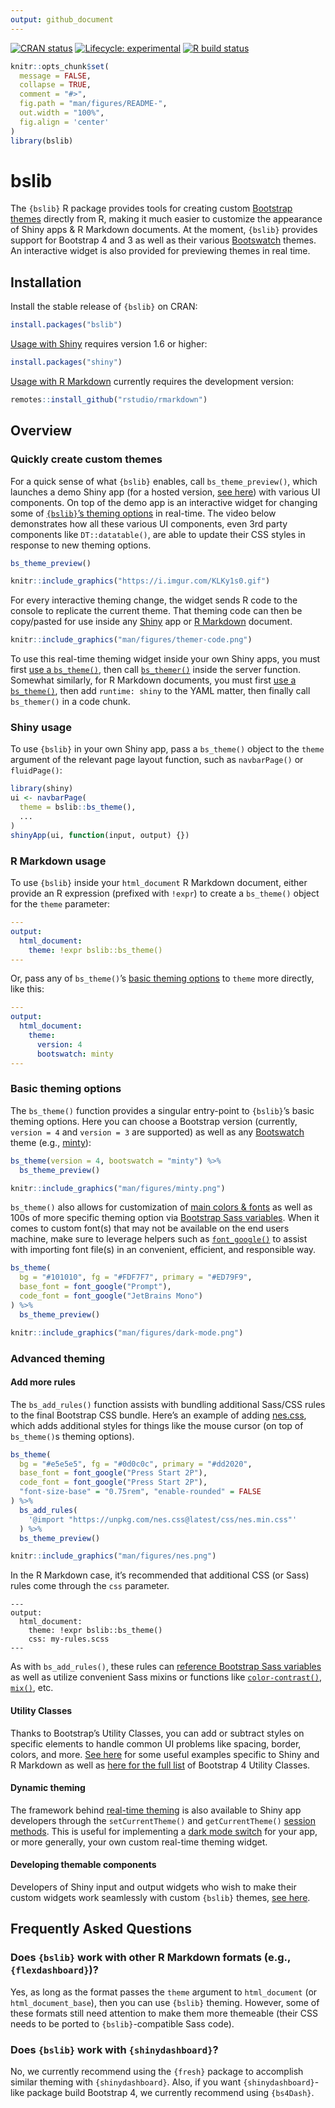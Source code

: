 ```yaml
---
output: github_document
---
```


<!-- badges: start -->

[![CRAN status](https://www.r-pkg.org/badges/version/bslib)](https://cran.r-project.org/package=bslib) [![Lifecycle: experimental](https://img.shields.io/badge/lifecycle-experimental-orange.svg)](https://www.tidyverse.org/lifecycle/#experimental) [![R build status](https://github.com/rstudio/bslib/workflows/R-CMD-check/badge.svg)](https://github.com/rstudio/bslib/actions)

<!-- badges: end -->

```r
knitr::opts_chunk$set(
  message = FALSE,
  collapse = TRUE,
  comment = "#>",
  fig.path = "man/figures/README-",
  out.width = "100%",
  fig.align = 'center'
)
library(bslib)
```

# bslib

The `{bslib}` R package provides tools for creating custom [Bootstrap themes](https://getbootstrap.com/docs/4.4/getting-started/theming/) directly from R, making it much easier to customize the appearance of Shiny apps & R Markdown documents. At the moment, `{bslib}` provides support for Bootstrap 4 and 3 as well as their various [Bootswatch](https://bootswatch.com/) themes. An interactive widget is also provided for previewing themes in real time.

## Installation

Install the stable release of `{bslib}` on CRAN:

```r
install.packages("bslib")
```

[Usage with Shiny](#shiny-usage) requires version 1.6 or higher:

```r
install.packages("shiny")
```

[Usage with R Markdown](#r-markdown-usage) currently requires the development version:

```r
remotes::install_github("rstudio/rmarkdown")
```


## Overview

### Quickly create custom themes {#real-time-theming}

For a quick sense of what `{bslib}` enables, call `bs_theme_preview()`, which launches a demo Shiny app (for a hosted version, [see here](https://testing-apps.shinyapps.io/themer-demo)) with various UI components. On top of the demo app is an interactive widget for changing some of [`{bslib}`'s theming options](#theming-options) in real-time. The video below demonstrates how all these various UI components, even 3rd party components like `DT::datatable()`, are able to update their CSS styles in response to new theming options.

```r
bs_theme_preview()
```

```r
knitr::include_graphics("https://i.imgur.com/KLKy1s0.gif")
```

For every interactive theming change, the widget sends R code to the console to replicate the current theme. That theming code can then be copy/pasted for use inside any [Shiny](#shiny-usage) app or [R Markdown](#r-markdown-usage) document.

```r
knitr::include_graphics("man/figures/themer-code.png")
```

To use this real-time theming widget inside your own Shiny apps, you must first [use a `bs_theme()`](#shiny-usage), then call [`bs_themer()`](https://rstudio.github.io/bslib/reference/run_with_themer.html) inside the server function. Somewhat similarly, for R Markdown documents, you must first [use a `bs_theme()`](#r-markdown-usage), then add `runtime: shiny` to the YAML matter, then finally call `bs_themer()` in a code chunk.

### Shiny usage {#shiny-usage}

To use `{bslib}` in your own Shiny app, pass a `bs_theme()` object to the `theme` argument of the relevant page layout function, such as `navbarPage()` or `fluidPage()`:

``` r
library(shiny)
ui <- navbarPage(
  theme = bslib::bs_theme(),
  ...
)
shinyApp(ui, function(input, output) {})
```

### R Markdown usage {#r-markdown-usage}

To use `{bslib}` inside your `html_document` R Markdown document, either provide an R expression (prefixed with `!expr`) to create a `bs_theme()` object for the `theme` parameter:

``` yaml
---
output:
  html_document:
    theme: !expr bslib::bs_theme()
---
```

Or, pass any of `bs_theme()`'s [basic theming options](#basic-theming) to `theme` more directly, like this:

``` yaml
---
output:
  html_document:
    theme:
      version: 4
      bootswatch: minty
---
```

### Basic theming options {#theming-option}

The `bs_theme()` function provides a singular entry-point to `{bslib}`'s basic theming options. Here you can choose a Bootstrap version (currently, `version = 4` and `version = 3` are supported) as well as any [Bootswatch](https://bootswatch.com/) theme (e.g., [minty](https://bootswatch.com/minty/)):

```r
bs_theme(version = 4, bootswatch = "minty") %>%
  bs_theme_preview()
```


```r
knitr::include_graphics("man/figures/minty.png")
```

`bs_theme()` also allows for customization of [main colors & fonts](https://rstudio.github.io/bslib/articles/theming.html#main-colors-fonts) as well as 100s of more specific theming option via [Bootstrap Sass variables](https://rstudio.github.io/bslib/articles/bs4-variables.html). When it comes to custom font(s) that may not be available on the end users machine, make sure to leverage helpers such as [`font_google()`](https://rstudio.github.io/bslib/reference/font_face.html) to assist with importing font file(s) in an convenient, efficient, and responsible way.

```r
bs_theme(
  bg = "#101010", fg = "#FDF7F7", primary = "#ED79F9", 
  base_font = font_google("Prompt"),
  code_font = font_google("JetBrains Mono")
) %>%
  bs_theme_preview()
```

```r
knitr::include_graphics("man/figures/dark-mode.png")
```


### Advanced theming

#### Add more rules

The `bs_add_rules()` function assists with bundling additional Sass/CSS rules to the final Bootstrap CSS bundle. Here's an example of adding [nes.css](https://github.com/nostalgic-css/NES.css/), which adds additional styles for things like the mouse cursor (on top of `bs_theme()`s theming options).

```r
bs_theme(
  bg = "#e5e5e5", fg = "#0d0c0c", primary = "#dd2020",
  base_font = font_google("Press Start 2P"),
  code_font = font_google("Press Start 2P"),
  "font-size-base" = "0.75rem", "enable-rounded" = FALSE
) %>%
  bs_add_rules(
    '@import "https://unpkg.com/nes.css@latest/css/nes.min.css"'
  ) %>% 
  bs_theme_preview()
```

```r
knitr::include_graphics("man/figures/nes.png")
```

In the R Markdown case, it's recommended that additional CSS (or Sass) rules come through the `css` parameter. 

````
---
output:
  html_document:
    theme: !expr bslib::bs_theme()
    css: my-rules.scss
---
````

As with `bs_add_rules()`, these rules can [reference Bootstrap Sass variables](https://rstudio.github.io/bslib/articles/theming.html#themeable-components) as well as utilize convenient Sass mixins or functions like [`color-contrast()`](https://github.com/rstudio/bslib/blob/c95d6b/inst/sass-utils/color-contrast.scss#L9), [`mix()`](https://sass-lang.com/documentation/modules/color#mix), etc. 

#### Utility Classes

Thanks to Bootstrap's Utility Classes, you can add or subtract styles on specific elements to handle common UI problems like spacing, border, colors, and more. [See here](https://rstudio.github.io/bslib/articles/theming.html#utility-classes-1) for some useful examples specific to Shiny and R Markdown as well as [here for the full list](https://getbootstrap.com/docs/4.4/utilities/borders/) of Bootstrap 4 Utility Classes.

#### Dynamic theming

The framework behind [real-time theming](#real-time-theming) is also available to Shiny app developers through the `setCurrentTheme()` and `getCurrentTheme()` [session methods](https://shiny.rstudio.com/reference/shiny/1.6.0/session.html). This is useful for implementing a [dark mode switch](https://rstudio.github.io/bslib/articles/theming.html#dynamic-theming-in-shiny) for your app, or more generally, your own custom real-time theming widget.

#### Developing themable components

Developers of Shiny input and output widgets who wish to make their custom widgets work seamlessly with custom `{bslib}` themes, [see here](https://rstudio.github.io/bslib/articles/theming.html#themeable-components).

## Frequently Asked Questions

### Does `{bslib}` work with other R Markdown formats (e.g.,  `{flexdashboard}`)?

Yes, as long as the format passes the `theme` argument to `html_document` (or `html_document_base`), then you can use `{bslib}` theming. However, some of these formats still need attention to make them more themeable (their CSS needs to be ported to `{bslib}`-compatible Sass code).

### Does `{bslib}` work with `{shinydashboard}`?

No, we currently recommend using the `{fresh}` package to accomplish similar theming with `{shinydashboard}`. Also, if you want `{shinydashboard}`-like package build Bootstrap 4, we currently recommend using `{bs4Dash}`.
